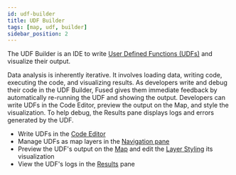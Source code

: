 ```yaml
---
id: udf-builder
title: UDF Builder
tags: [map, udf, builder]
sidebar_position: 2
---
```



The UDF Builder is an IDE to write [User Defined Functions (UDFs)](/core-concepts/why/) and visualize their output.

Data analysis is inherently iterative. It involves loading data, writing code, executing the code, and visualizing results. As developers write and debug their code in the UDF Builder, Fused gives them immediate feedback by automatically re-running the UDF and showing the output. Developers can write UDFs in the Code Editor, preview the output on the Map, and style the visualization. To help debug, the Results pane displays logs and errors generated by the UDF.



- Write UDFs in the [Code Editor](/workbench/udf-builder/code-editor/)
- Manage UDFs as map layers in the [Navigation pane](/workbench/udf-builder/navigation/)
- Preview the UDF's output on the [Map](/workbench/udf-builder/map/) and edit the [Layer Styling](/workbench/udf-builder/styling/) its visualization
- View the UDF's logs in the [Results](/workbench/udf-builder/results/) pane


<ReactPlayer playsinline={true} className="video__player" playing={true} muted={true} controls height="100%" url="https://fused-magic.s3.us-west-2.amazonaws.com/workbench-walkthrough-videos/docs_udfbuilderv.mp4" width="100%" />
